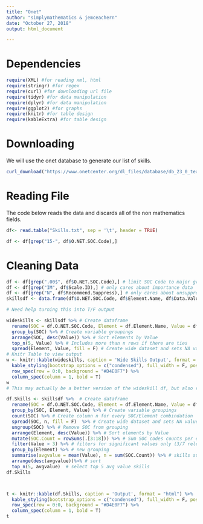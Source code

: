 ```yaml
---
title: "Onet"
author: "simplymathematics & jemceachern"
date: "October 27, 2018"
output: html_document

---
```


# Dependencies

```r
require(XML) #for reading xml, html
require(stringr) #for regex
require(curl) #for downloading url file
require(tidyr) #for data manipulation
require(dplyr) #for data manipulation
require(ggplot2) #for graphs
require(knitr) #for table design
require(kableExtra) #for table design
```

# Downloading

We will use the onet database to generate our list of skills.

```r

curl_download("https://www.onetcenter.org/dl_files/database/db_23_0_text/Skills.txt", "Skills.txt")

```
# Reading File

The code below reads the data and discards all of the non mathematics fields.

```r

df<- read.table("Skills.txt", sep = '\t', header = TRUE)

df <- df[grep("15-", df$O.NET.SOC.Code),]

```

# Cleaning Data

```r
df <- df[grep(".00$", df$O.NET.SOC.Code),] # limit SOC Code to major groups only
df <- df[grep("IM", df$Scale.ID),] # only cares about importance data
df <- df[grep("N", df$Recommend.Suppress),] # only cares about unsuppressed data
skillsdf <- data.frame(df$O.NET.SOC.Code, df$Element.Name, df$Data.Value) #subsets fields for analysis
```

```r

# Need help turning this into T/F output

wideskills <- skillsdf %>% # Create dataframe
  rename(SOC = df.O.NET.SOC.Code, Element = df.Element.Name, Value = df.Data.Value) %>% # Rename columns
  group_by(SOC) %>% # Create variable groupings
  arrange(SOC, desc(Value)) %>% # Sort elements by Value
  top_n(5, Value) %>% # Includes more than n rows if there are ties
  spread(Element, Value, fill = F) # Create wide dataset and sets NA values to 0
# Knitr Table to view output
w <- knitr::kable(wideskills, caption = 'Wide Skills Output', format = "html") %>%
  kable_styling(bootstrap_options = c("condensed"), full_width = F, position = "left") %>%
  row_spec(row = 0:0, background = "#D4E0F7") %>%
  column_spec(column = 1, bold = T) 
w
# This may actually be a better version of the wideskill df, but also requires assistance. 

df.Skills <- skillsdf %>%  # Create dataframe
  rename(SOC = df.O.NET.SOC.Code, Element = df.Element.Name, Value = df.Data.Value) %>% # Rename columns
  group_by(SOC, Element, Value) %>% # Create variable groupings
  count(SOC) %>% # Create column n for every SOC/Element combindation 
  spread(SOC, n, fill = F)  %>% # Create wide dataset and sets NA values to 0
  ungroup(SOC) %>% # Remove SOC from grouping
  arrange(Element, desc(Value)) %>% # Sort elements by Value
  mutate(SOC.Count = rowSums(.[3:18])) %>% # Sum SOC codes counts per element
  filter(Value > 3) %>% # filters for significant values only (3/7 relevance or more) 
  group_by(Element) %>% # new grouping 
  summarise(avgvalue = mean(Value), n = sum(SOC.Count)) %>% # skills summary 
  arrange(desc(avgvalue))%>% # sort
  top_n(5, avgvalue)  # select top 5 avg value skills 
df.Skills



t <- knitr::kable(df.Skills, caption = 'Output', format = "html") %>%
  kable_styling(bootstrap_options = c("condensed"), full_width = F, position = "left") %>%
  row_spec(row = 0:0, background = "#D4E0F7") %>%
  column_spec(column = 1, bold = T) 
t

```
